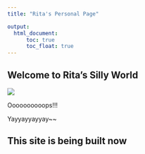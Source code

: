 ```yaml
---
title: "Rita's Personal Page"

output: 
  html_document:
      toc: true
      toc_float: true
---
```


## Welcome to Rita's Silly World
![](https://media.giphy.com/media/hXD3cypLkycW1hQTFz/giphy.gif)


Oooooooooops!!!


Yayyayyayyay~~


## This site is being built now